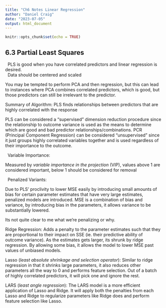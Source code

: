 ```yaml
---
title: "Ch6 Notes Linear Regression"
author: "Daniel Craig"
date: "2023-07-05"
output: html_document
---
```


```r
knitr::opts_chunk$set(echo = TRUE)
```

## 6.3 Partial Least Squares
|   PLS is good when you have correlated predictors and linear regression is desired.
|   Data should be centered and scaled

You may be tempted to perform PCA and then regression, but this can lead to instances where PCA combines correlated predictors, which is good, but those predictors can still be irrelevant to the predictor.

Summary of Algorithm: PLS finds relationships between predictors that are highly correlated with the response

PLS can be considered a "supervised" dimension reduction procedure since the relationship to outcome variance is used as the means to determine which are good and bad predictor relationships/combinations.
PCR (Principal Component Regression) can be considered "unsupervised" since it just groups highly correlated variables together and is used regardless of their importance to the outcome.

|   Variable Importance:
Measured by *variable importance in the projection* (VIP), values above 1 are considered important, below 1 should be considered for removal

|   Penalized Variants:
Due to PLS' proclivity to lower MSE easily by introducing small amounts of bias for certain parameter estimates that have very large estimates, penalized models are introduced. MSE is a combination of bias and variance, by introducing bias in the parameters, it allows variance to be substantially lowered.

Its not quite clear to me what we're penalizing or why.

Ridge Regression: Adds a penalty to the parameter estimates such that they are proportional to their impact on SSE (ie. their predictive ability of outcome variance). As the estimates gets larger, its shrunk by ridge regression. By allowing some bias, it allows the model to lower MSE past values of unbiased models.

Lasso (*least absolute shrinkage and selection operator*): Similar to ridge regression in that it shrinks large parameters, it also reduces other parameters all the way to 0 and performs feature selection. Out of a batch of highly correlated predictors, it will pick one and ignore the rest.

LARS (*least angle regression*): The LARS model is a more efficient application of Lasso and Ridge. It will apply both the penalties from each Lasso and Ridge to regularize parameters like Ridge does and perform feature selection like Lasso.